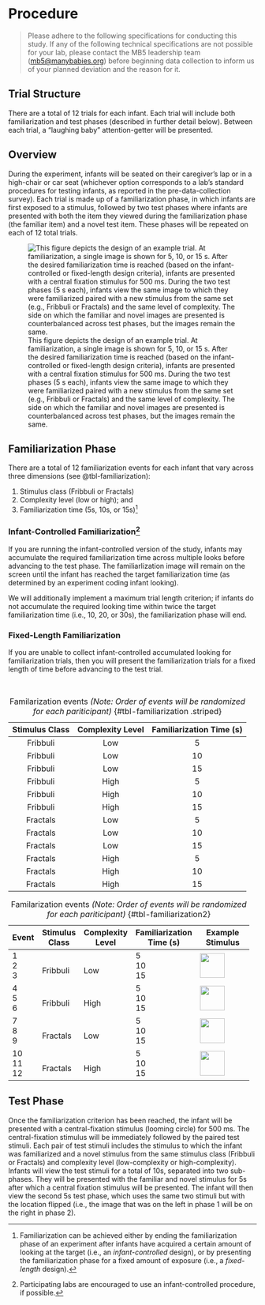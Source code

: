 # Procedure {#procedure}

> Please adhere to the following specifications for conducting this study. If any of the following technical specifications are not possible for your lab, please contact the MB5 leadership team ([mb5\@manybabies.org](mailto:mb5@manybabies.org)) before beginning data collection to inform us of your planned deviation and the reason for it.

## Trial Structure

There are a total of 12 trials for each infant. Each trial will include both familiarization and test phases (described in further detail below). Between each trial, a "laughing baby" attention-getter will be presented.

## Overview

During the experiment, infants will be seated on their caregiver’s lap or in a high-chair or car seat (whichever option corresponds to a lab's standard procedures for testing infants, as reported in the pre-data-collection survey). Each trial is made up of a familiarization phase, in which infants are first exposed to a stimulus, followed by two test phases where infants are presented with both the item they viewed during the familiarization phase (the familiar item) and a novel test item. These phases will be repeated on each of 12 total trials.

![This figure depicts the design of an example trial. At familiarization, a single image is shown for 5, 10, or 15 s. After the desired familiarization time is reached (based on the infant-controlled or fixed-length design criteria), infants are presented with a central fixation stimulus for 500 ms. During the two test phases (5 s each), infants view the same image to which they were familiarized paired with a new stimulus from the same set (e.g., Fribbuli or Fractals) and the same level of complexity. The side on which the familiar and novel images are presented is counterbalanced across test phases, but the images remain the same.](images/mb5-trial.png){#fig-trial}

## Familiarization Phase

There are a total of 12 familiarization events for each infant that vary across three dimensions (see @tbl-familiarization):

1. Stimulus class (Fribbuli or Fractals)
2. Complexity level (low or high); and
3. Familiarization time (5s, 10s, or 15s)[^fam-1]

[^fam-1]: Familiarization can be achieved either by ending the familiarization phase of an experiment after infants have acquired a certain amount of looking at the target (i.e., an *infant-controlled* design), or by presenting the familiarization phase for a fixed amount of exposure (i.e., a *fixed-length* design).

### Infant-Controlled Familiarization[^fam-2]

[^fam-2]: Participating labs are encouraged to use an infant-controlled procedure, if possible.

If you are running the infant-controlled version of the study, infants may accumulate the required familiarization time across multiple looks before advancing to the test phase. The familiarlization image will remain on the screen until the infant has reached the target familiarization time (as determined by an experiment coding infant looking).

We will additionally implement a maximum trial length criterion; if infants do not accumulate the required looking time within twice the target familiarization time (i.e., 10, 20, or 30s), the familiarization phase will end. 

### Fixed-Length Familiarization

If you are unable to collect infant-controlled accumulated looking for familiarization trials, then you will present the familiarization trials for a fixed length of time before advancing to the test trial.

<br>

| Stimulus Class | Complexity Level | Familiarization Time (s) |
|:--------:|:--------:|:--------:|
| Fribbuli |  Low     |     5    | 
| Fribbuli |  Low     |    10    |
| Fribbuli |  Low     |    15    |
| Fribbuli |  High    |     5    |
| Fribbuli |  High    |    10    |
| Fribbuli |  High    |    15    |
| Fractals |  Low     |     5    |
| Fractals |  Low     |    10    |
| Fractals |  Low     |    15    |
| Fractals |  High    |     5    |
| Fractals |  High    |    10    |
| Fractals |  High    |    15    |

: Familarization events *(Note: Order of events will be randomized for each pariticipant)* {#tbl-familiarization .striped}


+--------+----------------+------------------+--------------------------+--------------------------------------------------------+
| Event  | Stimulus Class | Complexity Level | Familiarization Time (s) | Example Stimulus                                       |
+========+================+==================+==========================+========================================================+
| 1 <br> |  <br>          |  <br>            | 5   <br>                 | <img src="images/fribbuli-low.png" height="50"></img>  |
| 2 <br> | Fribbuli       |  Low             | 10  <br>                 |                                                        |
| 3      |                |                  | 15                       |                                                        |
+--------+----------------+------------------+--------------------------+--------------------------------------------------------+
| 4 <br> |  <br>          |  <br>            | 5   <br>                 | <img src="images/fribbuli-high.png" height="50"></img> |
| 5 <br> | Fribbuli       |  High            | 10  <br>                 |                                                        |
| 6      |                |                  | 15                       |                                                        |
+--------+----------------+------------------+--------------------------+--------------------------------------------------------+
| 7 <br> |  <br>          |  <br>            | 5   <br>                 | <img src="images/fribbuli-low.png" height="50"></img>  |
| 8 <br> | Fractals       |  Low             | 10  <br>                 |                                                        |
| 9      |                |                  | 15                       |                                                        |
+--------+----------------+------------------+--------------------------+-----------------------------+--------------------------+
| 10 <br>|  <br>          |  <br>            | 5   <br>                 | <img src="images/fribbuli-high.png" height="50"></img> |
| 11 <br>| Fractals       |  High            | 10  <br>                 |                                                        |
| 12     |                |                  | 15                       |                                                        |
+--------+----------------+------------------+--------------------------+--------------------------------------------------------+

: Familarization events *(Note: Order of events will be randomized for each pariticipant)* {#tbl-familiarization2}


## Test Phase

Once the familiarization criterion has been reached, the infant will be presented with a central-fixation stimulus (looming circle) for 500 ms. The central-fixation stimulus will be immediately followed by the paired test stimuli. Each pair of test stimuli includes the stimulus to which the infant was familiarized and a novel stimulus from the same stimulus class (Fribbuli or Fractals) and complexity level (low-complexity or high-complexity). Infants will view the test stimuli for a total of 10s, separated into two sub-phases. They will be presented with the familiar and novel stimulus for 5s after which a central fixation stimulus will be presented. The infant will then view the second 5s test phase, which uses the same two stimuli but with the location flipped (i.e., the image that was on the left in phase 1 will be on the right in phase 2).

